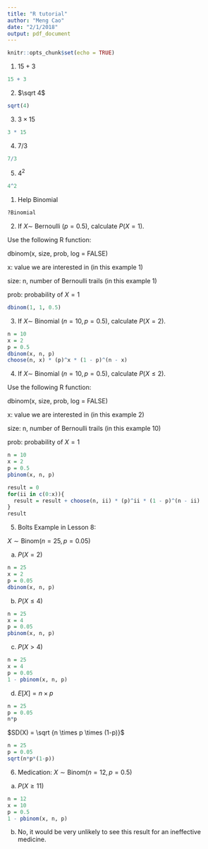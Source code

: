 ```yaml
---
title: "R tutorial"
author: "Meng Cao"
date: "2/1/2018"
output: pdf_document
---
```


```r
knitr::opts_chunk$set(echo = TRUE)
```

\section{Try R as a calculator:}

1) 15 + 3

```r
15 + 3
```

2) $\sqrt 4$

```r
sqrt(4)
```

3) $3 \times 15$

```r
3 * 15
```

4) $7/3$

```r
7/3
```

5) $4^2$
```r
4^2
```

\section{Binomial distribution with R:}
1) Help Binomial
```r
?Binomial
```

2) If $X\sim$ Bernoulli $(p = 0.5)$, calculate $P(X = 1)$.

Use the following R function:

dbinom(x, size, prob, log = FALSE)

x: value we are interested in (in this example 1)

size: n, number of Bernoulli trails (in this example 1)

prob: probability of $X = 1$

```r
dbinom(1, 1, 0.5)
```
3) If $X\sim$ Binomial $(n = 10, p = 0.5)$, calculate $P(X = 2)$.

```r
n = 10
x = 2
p = 0.5
dbinom(x, n, p)
choose(n, x) * (p)^x * (1 - p)^(n - x)
```

4) If $X\sim$ Binomial $(n = 10, p = 0.5)$, calculate $P(X \le 2)$.

Use the following R function:

dbinom(x, size, prob, log = FALSE)

x: value we are interested in (in this example 2)

size: n, number of Bernoulli trails (in this example 10)

prob: probability of $X = 1$

```r
n = 10
x = 2
p = 0.5
pbinom(x, n, p)

result = 0
for(ii in c(0:x)){
  result = result + choose(n, ii) * (p)^ii * (1 - p)^(n - ii)
}
result
```

5) Bolts Example in Lesson 8:

$X \sim \text{Binom}(n = 25, p = 0.05)$

a) $P(X = 2)$

```r
n = 25
x = 2
p = 0.05
dbinom(x, n, p)
```

b) $P(X \le 4)$

```r
n = 25
x = 4
p = 0.05
pbinom(x, n, p)
```

c) $P(X > 4)$

```r
n = 25
x = 4
p = 0.05
1 - pbinom(x, n, p)
```

d) $E[X] = n \times p$

```r
n = 25
p = 0.05
n*p
```


$SD(X) = \sqrt {n \times p \times (1-p)}$

```r
n = 25
p = 0.05
sqrt(n*p*(1-p))
```

6) Medication: $X \sim \text{Binom}(n = 12, p = 0.5)$

a) $P(X \ge 11)$
```r
n = 12
x = 10
p = 0.5
1 - pbinom(x, n, p)
```


b) No, it would be very unlikely to see this result for an ineffective medicine.















